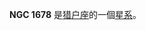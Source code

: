 {{NGCInfoBox|NGCID=NGC 1678|發現者=弗里德里希·威廉·赫歇爾|發現日期=1786年2月1日|其他編號=MCG 0-13-19,ZWG 394.20|曆元=J2000.0|赤經=4時51分35.4秒
|赤緯=-2°37'22"|星座=猎户座|星體=星系|星等=13.3|表面亮度=13|藍等=14.3}}

'''NGC 1678''' 是[[猎户座|猎户座]]的一個[[星系|星系]]。

{{星系小作品}}

{{NGCReference|1678}}
{{Catalogs|NGC=1678}}